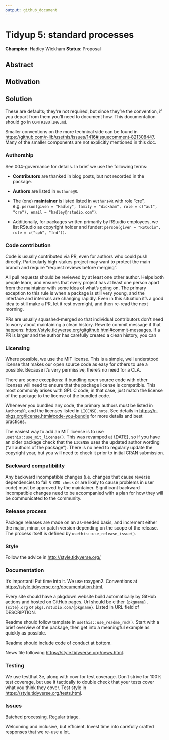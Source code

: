 ```yaml
---
output: github_document
---
```


# Tidyup 5: standard processes

**Champion**: Hadley Wickham
**Status**: Proposal

## Abstract

## Motivation

## Solution

These are defaults; they're not required, but since they're the convention, if you depart from them you'll need to document how.
This documentation should go in `CONTRIBUTING.md`.

Smaller conventions on the more technical side can be found in <https://github.com/r-lib/usethis/issues/1416#issuecomment-821308447>.
Many of the smaller components are not explicitly mentioned in this doc.

### Authorship

See 004-governance for details.
In brief we use the following terms:

-   **Contributors** are thanked in blog posts, but not recorded in the package.

-   **Authors** are listed in `Authors@R`.

-   The (one) **maintainer** is listed listed in `Authors@R` with role "cre", e.g. `person(given = "Hadley", family = "Wickham", role = c("aut", "cre"), email = "hadley@rstudio.com")`.

-   Additionally, for packages written primarily by RStudio employees, we list RStudio as copyright holder and funder: `person(given = "RStudio", role = c("cph", "fnd"))`.

### Code contribution

Code is usually contributed via PR, even for authors who could push directly.
Particularly high-stakes project may want to protect the main branch and require "request reviews before merging".

All pull requests should be reviewed by at least one other author.
Helps both people learn, and ensures that every project has at least one person apart from the maintainer with some idea of what's going on.
The primary exception to this rule is when a package is still very young, and the interface and internals are changing rapidly.
Even in this situation it's a good idea to still make a PR, let it rest overnight, and then re-read the next morning.

PRs are usually squashed-merged so that individual contributors don't need to worry about maintaining a clean history.
Rewrite commit message if that happens: <https://style.tidyverse.org/gitgithub.html#commit-messages>.
If a PR is larger and the author has carefully created a clean history, you can

### Licensing

Where possible, we use the MIT license.
This is a simple, well understood license that makes our open source code as easy for others to use a possible.
Because it's very permissive, there's no need for a CLA.

There are some exceptions: if bundling open source code with other licenses will need to ensure that the package license is compatible.
This most commonly arises with GPL C code; in that case, just match the license of the package to the license of the bundled code.

Whenever you bundled any code, the primary authors must be listed in `Authors@R`, and the licenses listed in `LICENSE.note`.
See details in <https://r-pkgs.org/license.html#code-you-bundle> for more details and best practices.

The easiest way to add an MIT license is to use `usethis::use_mit_license()`.
This was revamped at {DATE}, so if you have an older package check that the `LICENSE` uses the updated author wording ("all authors of the package").
There is no need to regularly update the copyright year, but you will need to check it prior to initial CRAN submission.

### Backward compatibility

Any backward incompatible changes (i.e. changes that cause reverse dependencies to fail `R CMD check` or are likely to cause problems in user code) must be approved by the maintainer.
Significant backward incompatible changes need to be accompanied with a plan for how they will be communicated to the community.

### Release process

Package releases are made on an as-needed basis, and increment either the major, minor, or patch version depending on the scope of the release.
The process itself is defined by `usethis::use_release_issue()`.

### Style

Follow the advice in <http://style.tidyverse.org/>

### Documentation

It's important!
Put time into it.
We use roxygen2.
Conventions at <https://style.tidyverse.org/documentation.html>.

Every site should have a pkgdown website build automatically by GitHub actions and hosted on GitHub pages.
Url should be either `{pkgname}.{site}.org` or `pkgs.rstudio.com/{pkgname}`.
Listed in URL field of DESCRIPTION.

Readme should follow template in `usethis::use_readme_rmd()`.
Start with a brief overview of the package, then get into a meaningful example as quickly as possible.

Readme should include code of conduct at bottom.

News file following <https://style.tidyverse.org/news.html>.

### Testing

We use testthat 3e, along with covr for test coverage.
Don't strive for 100% test coverage, but use it tactically to double check that your tests cover what you think they cover.
Test style in <https://style.tidyverse.org/tests.html>.

### Issues

Batched processing.
Regular triage.

Welcoming and inclusive, but efficient.
Invest time into carefully crafted responses that we re-use a lot.
